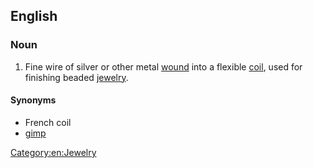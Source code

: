 ==English==

===Noun===
{{en-noun|sg=[[French]] [[wire]]}}

# {{context|jewelry}} Fine wire of silver or other metal [[wound]] into a flexible [[coil]], used for finishing beaded [[jewelry]].

====Synonyms====
*French coil
*[[gimp]]
[[Category:en:Jewelry]]